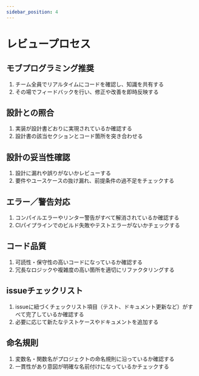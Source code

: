 ```yaml
---
sidebar_position: 4
---
```

# レビュープロセス

## モブプログラミング推奨
1. チーム全員でリアルタイムにコードを確認し、知識を共有する  
1. その場でフィードバックを行い、修正や改善を即時反映する

## 設計との照合
1. 実装が設計書どおりに実現されているか確認する  
1. 設計書の該当セクションとコード箇所を突き合わせる

## 設計の妥当性確認
1. 設計に漏れや誤りがないかレビューする  
1. 要件やユースケースの抜け漏れ、前提条件の過不足をチェックする

## エラー／警告対応
1. コンパイルエラーやリンター警告がすべて解消されているか確認する  
1. CIパイプラインでのビルド失敗やテストエラーがないかチェックする

## コード品質
1. 可読性・保守性の高いコードになっているか確認する  
1. 冗長なロジックや複雑度の高い箇所を適切にリファクタリングする

## issueチェックリスト
1. issueに紐づくチェックリスト項目（テスト、ドキュメント更新など）がすべて完了しているか確認する  
1. 必要に応じて新たなテストケースやドキュメントを追加する

## 命名規則
1. 変数名・関数名がプロジェクトの命名規則に沿っているか確認する  
1. 一貫性があり意図が明確な名前付けになっているかチェックする
